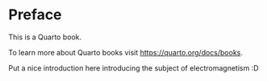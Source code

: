 \newcommand{\l}{\mathrm{\mathbf{l}}}
\newcommand{\E}{\mathrm{\mathbf{E}}}
\newcommand{\F}{\mathrm{\mathbf{F}}}
\newcommand{\r}{\mathrm{\mathbf{r}}}
\newcommand{\B}{\mathrm{\mathbf{B}}}
\newcommand{\A}{\mathrm{\mathbf{A}}}
\newcommand{\x}{\mathrm{\mathbf{x}}}
\newcommand{\y}{\mathrm{\mathbf{y}}}
\newcommand{\z}{\mathrm{\mathbf{z}}}
\newcommand{\v}{\mathrm{\mathbf{v}}}
\newcommand{\p}{\mathrm{\mathbf{p}}}
\newcommand{\d}{\mathrm{\mathbf{d}}}

\newcommand{\a}{\mathrm{\mathbf{a}}}
\newcommand{\b}{\mathrm{\mathbf{b}}}
\newcommand{\I}{\mathrm{\mathbf{I}}}
\newcommand{\dd}{\mathrm{d}}

# Preface {.unnumbered}

This is a Quarto book.

To learn more about Quarto books visit <https://quarto.org/docs/books>.

Put a nice introduction here introducing the subject of electromagnetism :D 
